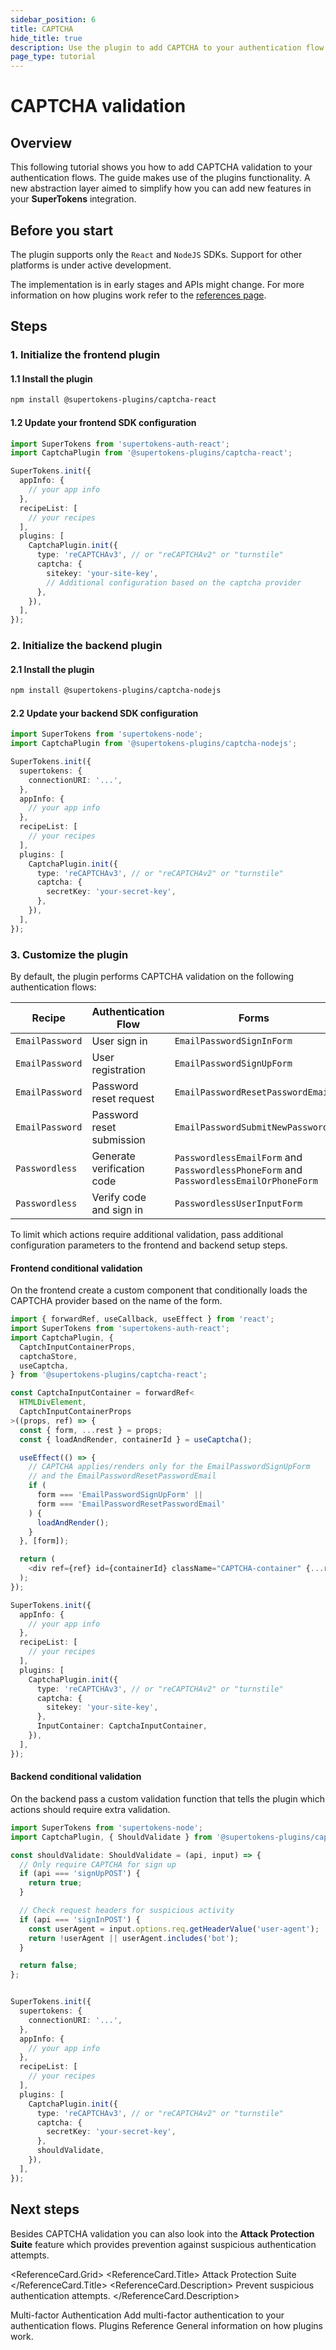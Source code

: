 ```yaml
---
sidebar_position: 6
title: CAPTCHA
hide_title: true
description: Use the plugin to add CAPTCHA to your authentication flow.
page_type: tutorial
---
```



# CAPTCHA validation

## Overview

This following tutorial shows you how to add CAPTCHA validation to your authentication flows.
The guide makes use of the plugins functionality.
A new abstraction layer aimed to simplify how you can add new features in your **SuperTokens** integration.

## Before you start

The plugin supports only the `React` and `NodeJS` SDKs. 
Support for other platforms is under active development.

The implementation is in early stages and APIs might change.
For more information on how plugins work refer to the [references page](/docs/references/plugins/introduction).

## Steps

### 1. Initialize the frontend plugin

#### 1.1 Install the plugin

```bash
npm install @supertokens-plugins/captcha-react
```

#### 1.2 Update your frontend SDK configuration

```typescript
import SuperTokens from 'supertokens-auth-react';
import CaptchaPlugin from '@supertokens-plugins/captcha-react';

SuperTokens.init({
  appInfo: {
    // your app info
  },
  recipeList: [
    // your recipes
  ],
  plugins: [
    CaptchaPlugin.init({
      type: 'reCAPTCHAv3', // or "reCAPTCHAv2" or "turnstile"
      captcha: {
        sitekey: 'your-site-key',
        // Additional configuration based on the captcha provider
      },
    }),
  ],
});
```

### 2. Initialize the backend plugin

#### 2.1 Install the plugin

```bash
npm install @supertokens-plugins/captcha-nodejs
```

#### 2.2 Update your backend SDK configuration


```typescript
import SuperTokens from 'supertokens-node';
import CaptchaPlugin from '@supertokens-plugins/captcha-nodejs';

SuperTokens.init({
  supertokens: {
    connectionURI: '...',
  },
  appInfo: {
    // your app info
  },
  recipeList: [
    // your recipes
  ],
  plugins: [
    CaptchaPlugin.init({
      type: 'reCAPTCHAv3', // or "reCAPTCHAv2" or "turnstile"
      captcha: {
        secretKey: 'your-secret-key',
      },
    }),
  ],
});
```

### 3. Customize the plugin

By default, the plugin performs CAPTCHA validation on the following authentication flows:

| Recipe          | Authentication Flow        | Forms                                                                                  | Pre-API Hook Action         | API Function                     |
| --------------- | -------------------------- | -------------------------------------------------------------------------------------- | --------------------------- | -------------------------------- |
| `EmailPassword` | User sign in               | `EmailPasswordSignInForm`                                                              | `EMAIL_PASSWORD_SIGN_IN`    | `signInPOST`                     |
| `EmailPassword` | User registration          | `EmailPasswordSignUpForm`                                                              | `EMAIL_PASSWORD_SIGN_UP`    | `signUpPOST`                     |
| `EmailPassword` | Password reset request     | `EmailPasswordResetPasswordEmail`                                                      | `SEND_RESET_PASSWORD_EMAIL` | `generatePasswordResetTokenPOST` |
| `EmailPassword` | Password reset submission  | `EmailPasswordSubmitNewPassword`                                                       | `SUBMIT_NEW_PASSWORD`       | `passwordResetPOST`              |
| `Passwordless`  | Generate verification code | `PasswordlessEmailForm` and `PasswordlessPhoneForm` and `PasswordlessEmailOrPhoneForm` | `PASSWORDLESS_CREATE_CODE`  | `createCodePOST`                 |
| `Passwordless`  | Verify code and sign in    | `PasswordlessUserInputForm`                                                            | `PASSWORDLESS_CONSUME_CODE` | `consumeCodePOST`                |

To limit which actions require additional validation, pass additional configuration parameters to the frontend and backend setup steps.

#### Frontend conditional validation

On the frontend create a custom component that conditionally loads the CAPTCHA provider based on the name of the form. 

```typescript
import { forwardRef, useCallback, useEffect } from 'react';
import SuperTokens from 'supertokens-auth-react';
import CaptchaPlugin, {
  CaptchInputContainerProps,
  captchaStore,
  useCaptcha,
} from '@supertokens-plugins/captcha-react';

const CaptchaInputContainer = forwardRef<
  HTMLDivElement,
  CaptchInputContainerProps
>((props, ref) => {
  const { form, ...rest } = props;
  const { loadAndRender, containerId } = useCaptcha();

  useEffect(() => {
    // CAPTCHA applies/renders only for the EmailPasswordSignUpForm
    // and the EmailPasswordResetPasswordEmail
    if (
      form === 'EmailPasswordSignUpForm' ||
      form === 'EmailPasswordResetPasswordEmail'
    ) {
      loadAndRender();
    }
  }, [form]);

  return (
    <div ref={ref} id={containerId} className="CAPTCHA-container" {...rest} />
  );
});

SuperTokens.init({
  appInfo: {
    // your app info
  },
  recipeList: [
    // your recipes
  ],
  plugins: [
    CaptchaPlugin.init({
      type: 'reCAPTCHAv3', // or "reCAPTCHAv2" or "turnstile"
      captcha: {
        sitekey: 'your-site-key',
      },
      InputContainer: CaptchaInputContainer,
    }),
  ],
});

```

#### Backend conditional validation

On the backend pass a custom validation function that tells the plugin which actions should require extra validation.

```typescript
import SuperTokens from 'supertokens-node';
import CaptchaPlugin, { ShouldValidate } from '@supertokens-plugins/captcha-nodejs';

const shouldValidate: ShouldValidate = (api, input) => {
  // Only require CAPTCHA for sign up
  if (api === 'signUpPOST') {
    return true;
  }

  // Check request headers for suspicious activity
  if (api === 'signInPOST') {
    const userAgent = input.options.req.getHeaderValue('user-agent');
    return !userAgent || userAgent.includes('bot');
  }

  return false;
};


SuperTokens.init({
  supertokens: {
    connectionURI: '...',
  },
  appInfo: {
    // your app info
  },
  recipeList: [
    // your recipes
  ],
  plugins: [
    CaptchaPlugin.init({
      type: 'reCAPTCHAv3', // or "reCAPTCHAv2" or "turnstile"
      captcha: {
        secretKey: 'your-secret-key',
      },
      shouldValidate,
    }),
  ],
});

```

## Next steps

Besides CAPTCHA validation you can also look into the **Attack Protection Suite** feature which provides prevention against suspicious authentication attempts.

<ReferenceCard.Grid>
  <ReferenceCard href="/docs/additional-verification/attack-protection-suite/introduction">
    <ReferenceCard.Title>
      Attack Protection Suite
    </ReferenceCard.Title>
    <ReferenceCard.Description>
      Prevent suspicious authentication attempts.
    </ReferenceCard.Description>
  </ReferenceCard>

  <ReferenceCard href="/docs/additional-verification/mfa/introduction">
    <ReferenceCard.Title>
      Multi-factor Authentication
    </ReferenceCard.Title>
    <ReferenceCard.Description>
      Add multi-factor authentication to your authentication flows.
    </ReferenceCard.Description>
  </ReferenceCard>

  <ReferenceCard href="/docs/references/plugins/introduction">
    <ReferenceCard.Title>
     Plugins Reference 
    </ReferenceCard.Title>
    <ReferenceCard.Description>
     General information on how plugins work.
    </ReferenceCard.Description>
  </ReferenceCard>
</ReferenceCard.Grid>


